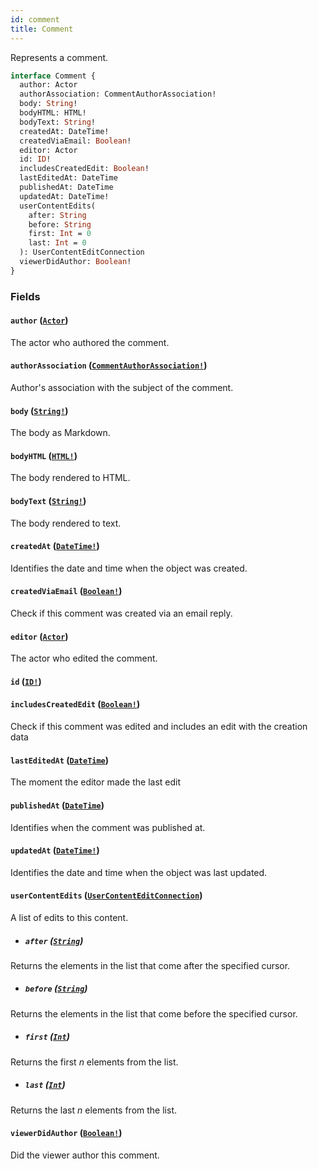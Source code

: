 ```yaml
---
id: comment
title: Comment
---
```


Represents a comment.

```graphql
interface Comment {
  author: Actor
  authorAssociation: CommentAuthorAssociation!
  body: String!
  bodyHTML: HTML!
  bodyText: String!
  createdAt: DateTime!
  createdViaEmail: Boolean!
  editor: Actor
  id: ID!
  includesCreatedEdit: Boolean!
  lastEditedAt: DateTime
  publishedAt: DateTime
  updatedAt: DateTime!
  userContentEdits(
    after: String
    before: String
    first: Int = 0
    last: Int = 0
  ): UserContentEditConnection
  viewerDidAuthor: Boolean!
}
```

### Fields

#### `author` ([`Actor`](/docs/api/interfaces/actor))

The actor who authored the comment.

#### `authorAssociation` ([`CommentAuthorAssociation!`](/docs/api/enums/comment-author-association))

Author's association with the subject of the comment.

#### `body` ([`String!`](/docs/api/scalars/string))

The body as Markdown.

#### `bodyHTML` ([`HTML!`](/docs/api/scalars/html))

The body rendered to HTML.

#### `bodyText` ([`String!`](/docs/api/scalars/string))

The body rendered to text.

#### `createdAt` ([`DateTime!`](/docs/api/scalars/date-time))

Identifies the date and time when the object was created.

#### `createdViaEmail` ([`Boolean!`](/docs/api/scalars/boolean))

Check if this comment was created via an email reply.

#### `editor` ([`Actor`](/docs/api/interfaces/actor))

The actor who edited the comment.

#### `id` ([`ID!`](/docs/api/scalars/id))

#### `includesCreatedEdit` ([`Boolean!`](/docs/api/scalars/boolean))

Check if this comment was edited and includes an edit with the creation data

#### `lastEditedAt` ([`DateTime`](/docs/api/scalars/date-time))

The moment the editor made the last edit

#### `publishedAt` ([`DateTime`](/docs/api/scalars/date-time))

Identifies when the comment was published at.

#### `updatedAt` ([`DateTime!`](/docs/api/scalars/date-time))

Identifies the date and time when the object was last updated.

#### `userContentEdits` ([`UserContentEditConnection`](/docs/api/objects/user-content-edit-connection))

A list of edits to this content.

- ##### `after` ([`String`](/docs/api/scalars/string))

Returns the elements in the list that come after the specified cursor.

- ##### `before` ([`String`](/docs/api/scalars/string))

Returns the elements in the list that come before the specified cursor.

- ##### `first` ([`Int`](/docs/api/scalars/int))

Returns the first _n_ elements from the list.

- ##### `last` ([`Int`](/docs/api/scalars/int))

Returns the last _n_ elements from the list.

#### `viewerDidAuthor` ([`Boolean!`](/docs/api/scalars/boolean))

Did the viewer author this comment.

